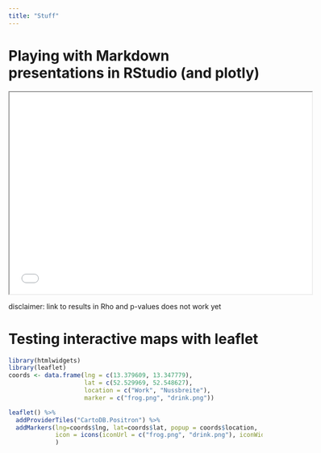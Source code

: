 ```yaml
---
title: "Stuff"
---
```



# Playing with Markdown presentations in RStudio (and plotly)

 <iframe src="my_first_presi_with_R.html" style="height:400px;width:600px;"></iframe> 
 
 disclaimer: link to results in Rho and p-values does not work yet
 
 
# Testing interactive maps with leaflet

```r
library(htmlwidgets)
library(leaflet)
coords <- data.frame(lng = c(13.379609, 13.347779), 
                     lat = c(52.529969, 52.548627), 
                     location = c("Work", "Nussbreite"),
                     marker = c("frog.png", "drink.png"))

leaflet() %>% 
  addProviderTiles("CartoDB.Positron") %>% 
  addMarkers(lng=coords$lng, lat=coords$lat, popup = coords$location,
             icon = icons(iconUrl = c("frog.png", "drink.png"), iconWidth = 40, iconHeight = 40)
             )

```

<!-- 
<iframe src="leaflet_interactive_map_test.html" 
style="height:400px;width:600px;"
name="leaflet_map"
scrolling="yes"
></iframe> 
-->